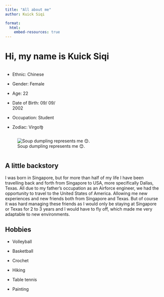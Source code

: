 ```yaml
---
title: "All about me"
author: Kuick Siqi

format: 
  html:
    embed-resources: true
---
```


# Hi, my name is Kuick Siqi

:::: {columns.}
::: {.column width="40%"}

-   Ethnic: Chinese 

-   Gender: Female

-   Age: 22

-   Date of Birth: 09/ 09/ 2002

-   Occupation: Student

-   Zodiac: Virgo♍
:::

::: {.column width="60%}
![Soup dumpling represents me 😊.](\images\pug.jpg)

:::
::::

## A little backstory 

I was born in Singapore, but for more than half of my life I have been travelling back and forth from Singapore to USA, more specifically Dallas, Texas. All due to my father's occupation as an Airforce engineer, we had the opportunity to travel to the United States of America. Allowing me new experiences and new friends both from Singapore and Texas. But of course it was hard managing these friends as I would only be staying at Singapore or Texas for 2 to 3 years and I would have to fly off, which made me very adaptable to new environments.

## Hobbies 

- Volleyball

- Basketball

- Crochet

- Hiking 

- Table tennis 

- Painting


